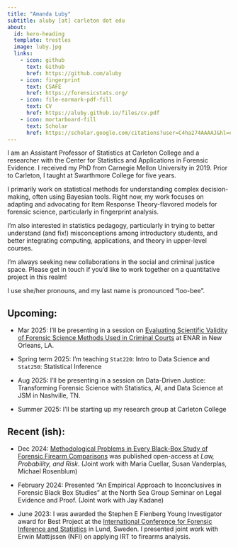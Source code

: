 ```yaml
---
title: "Amanda Luby"
subtitle: aluby [at] carleton dot edu
about:
  id: hero-heading
  template: trestles
  image: luby.jpg
  links:
    - icon: github
      text: Github
      href: https://github.com/aluby
    - icon: fingerprint
      text: CSAFE
      href: https://forensicstats.org/
    - icon: file-earmark-pdf-fill
      text: CV
      href: https://aluby.github.io/files/cv.pdf
    - icon: mortarboard-fill
      text: Scholar
      href: https://scholar.google.com/citations?user=C4ha274AAAAJ&hl=en
---
```


::: {#hero-heading}
I am an Assistant Professor of Statistics at Carleton College and a researcher with the Center for Statistics and Applications in Forensic Evidence. I received my PhD from Carnegie Mellon University in 2019. Prior to Carleton, I taught at Swarthmore College for five years.

I primarily work on statistical methods for understanding complex decision-making, often using Bayesian tools. Right now, my work focuses on adapting and advocating for Item Response Theory-flavored models for forensic science, particularly in fingerprint analysis.

I'm also interested in statistics pedagogy, particularly in trying to better understand (and fix!) misconceptions among introductory students, and better integrating computing, applications, and theory in upper-level courses.

I'm always seeking new collaborations in the social and criminal justice space. Please get in touch if you'd like to work together on a quantitative project in this realm!

I use she/her pronouns, and my last name is pronounced "loo-bee".
:::

## Upcoming:

-   Mar 2025: I'll be presenting in a session on [Evaluating Scientific Validity of Forensic Science Methods Used in Criminal Courts](https://www.enar.org/meetings/spring2025/program/preliminary_program.cfm) at ENAR in New Orleans, LA. 

- Spring term 2025: I'm teaching `Stat220`: Intro to Data Science and `Stat250`: Statistical Inference 

- Aug 2025: I'll be presenting in a session on Data-Driven Justice: Transforming Forensic Science with Statistics, AI, and Data Science at JSM in Nashville, TN.

- Summer 2025: I'll be starting up my research group at Carleton College 

## Recent (ish):

-   Dec 2024: [Methodological Problems in Every Black-Box Study of Forensic Firearm Comparisons](https://academic.oup.com/lpr/article/23/1/mgae015/7917599) was published open-access at *Law, Probability, and Risk*. (Joint work with Maria Cuellar, Susan Vanderplas, Michael Rosenblum)

-   February 2024: Presented "An Empirical Approach to Inconclusives in Forensic Black Box Studies" at the North Sea Group Seminar on Legal Evidence and Proof. (Joint work with Jay Kadane)

-   June 2023: I was awarded the Stephen E Fienberg Young Investigator award for Best Project at the [International Conference for Forensic Inference and Statistics](https://www.law.lu.se/#!ICFIS) in Lund, Sweden. I presented joint work with Erwin Mattijssen (NFI) on applying IRT to firearms analysis.
